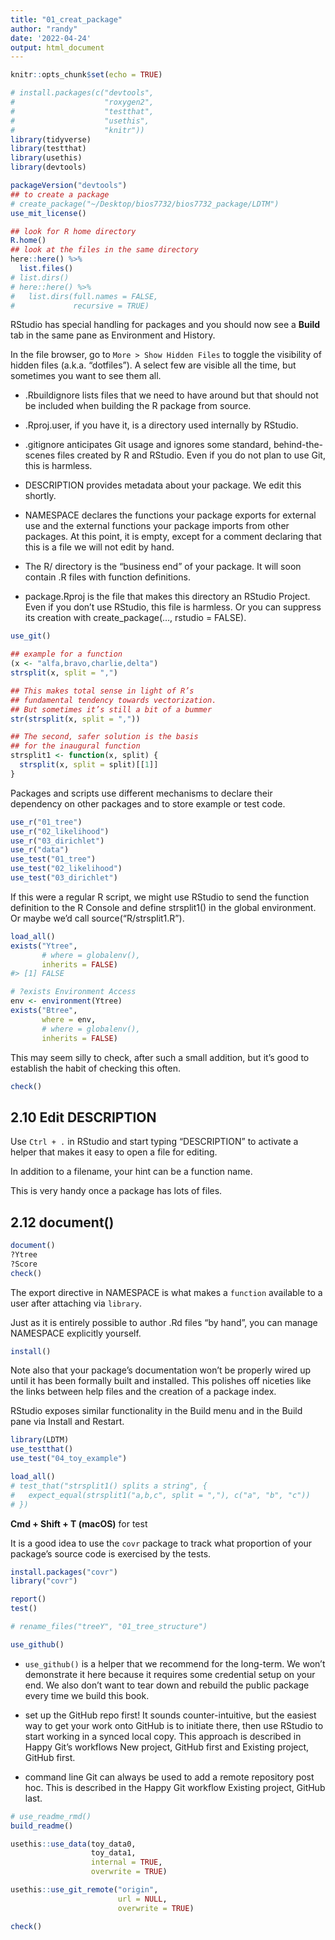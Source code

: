 ```yaml
---
title: "01_creat_package"
author: "randy"
date: '2022-04-24'
output: html_document
---
```


```r
knitr::opts_chunk$set(echo = TRUE)
```


```r
# install.packages(c("devtools", 
#                    "roxygen2", 
#                    "testthat", 
#                    "usethis", 
#                    "knitr"))
library(tidyverse)
library(testthat)
library(usethis)
library(devtools)
```

```r
packageVersion("devtools")
## to create a package
# create_package("~/Desktop/bios7732/bios7732_package/LDTM")
use_mit_license()
```

```r
## look for R home directory
R.home()
## look at the files in the same directory
here::here() %>%
  list.files()
# list.dirs()
# here::here() %>%
#   list.dirs(full.names = FALSE,
#             recursive = TRUE)
```

RStudio has special handling for packages 
and you should now see a **Build** tab 
in the same pane as Environment and History.


In the file browser, go to `More > Show Hidden Files` to toggle the visibility of hidden files (a.k.a. “dotfiles”). A select few are visible all the time, but sometimes you want to see them all.

- .Rbuildignore lists files that we need to have around but that should not be included when building the R package from source.


- .Rproj.user, if you have it, is a directory used internally by RStudio.

- .gitignore anticipates Git usage and ignores some standard, behind-the-scenes files created by R and RStudio. Even if you do not plan to use Git, this is harmless.

- DESCRIPTION provides metadata about your package. We edit this shortly.

- NAMESPACE declares the functions your package exports for external use and the external functions your package imports from other packages. At this point, it is empty, except for a comment declaring that this is a file we will not edit by hand.

- The R/ directory is the “business end” of your package. It will soon contain .R files with function definitions.

- package.Rproj is the file that makes this directory an RStudio Project. Even if you don’t use RStudio, this file is harmless. Or you can suppress its creation with create_package(..., rstudio = FALSE). 


```r
use_git()
```


```r
## example for a function
(x <- "alfa,bravo,charlie,delta")
strsplit(x, split = ",")

## This makes total sense in light of R’s 
## fundamental tendency towards vectorization. 
## But sometimes it’s still a bit of a bummer
str(strsplit(x, split = ","))

## The second, safer solution is the basis 
## for the inaugural function
strsplit1 <- function(x, split) {
  strsplit(x, split = split)[[1]]
}
```


Packages and scripts use different mechanisms to declare their dependency on other packages and to store example or test code.

```r
use_r("01_tree")
use_r("02_likelihood")
use_r("03_dirichlet")
use_r("data")
use_test("01_tree")
use_test("02_likelihood")
use_test("03_dirichlet")
```


If this were a regular R script, 
we might use RStudio to send the function definition to
the R Console and define strsplit1() in the global environment. 
Or maybe we’d call source("R/strsplit1.R").

```r
load_all()
exists("Ytree",
       # where = globalenv(), 
       inherits = FALSE)
#> [1] FALSE

# ?exists Environment Access
env <- environment(Ytree)
exists("Btree", 
       where = env,
       # where = globalenv(), 
       inherits = FALSE)

```


This may seem silly to check, after such a small addition, but it’s good to establish the habit of checking this often.

```r
check()
```

## 2.10 Edit DESCRIPTION

Use `Ctrl + .` in RStudio and start typing “DESCRIPTION” to activate a helper that makes it easy to open a file for editing. 

In addition to a filename, your hint can be a function name. 

This is very handy once a package has lots of files.


## 2.12 document()


```r
document()
?Ytree
?Score
check()
```

The export directive in NAMESPACE is what makes a `function` available to a user after attaching via `library`. 

Just as it is entirely possible to author .Rd files "by hand", you can manage NAMESPACE explicitly yourself.


```r
install()
```

Note also that your package’s documentation won’t be properly wired up until it has been formally built and installed. This polishes off niceties like the links between help files and the creation of a package index.

RStudio exposes similar functionality in the Build menu and in the Build pane via Install and Restart.


```r
library(LDTM)
use_testthat()
use_test("04_toy_example")

load_all()
# test_that("strsplit1() splits a string", {
#   expect_equal(strsplit1("a,b,c", split = ","), c("a", "b", "c"))
# })
```

**Cmd + Shift + T (macOS)** for test

It is a good idea to use the `covr` package to track 
what proportion of your package’s source code is exercised by the tests.

```r
install.packages("covr")
library("covr")

report()
test()
```


```r
# rename_files("treeY", "01_tree_structure")
```


```r
use_github()
```


- `use_github()` is a helper that we recommend for the long-term. We won’t demonstrate it here because it requires some credential setup on your end. We also don’t want to tear down and rebuild the public package every time we build this book.

- set up the GitHub repo first! It sounds counter-intuitive, but the easiest way to get your work onto GitHub is to initiate there, then use RStudio to start working in a synced local copy. This approach is described in Happy Git’s workflows New project, GitHub first and Existing project, GitHub first.

- command line Git can always be used to add a remote repository post hoc. This is described in the Happy Git workflow Existing project, GitHub last.


```r
# use_readme_rmd()
build_readme()
```


```r
usethis::use_data(toy_data0,
                  toy_data1, 
                  internal = TRUE,
                  overwrite = TRUE)

```




```r
usethis::use_git_remote("origin", 
                        url = NULL, 
                        overwrite = TRUE)
```


```r
check()
```















